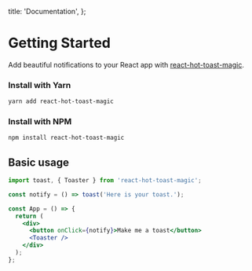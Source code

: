 
  title: 'Documentation',
};


# Getting Started

Add beautiful notifications to your React app with [react-hot-toast-magic](https://github.com/pranavgoel29/react-hot-toast-magic).

### Install with Yarn

```sh
yarn add react-hot-toast-magic
```

### Install with NPM

``` sh
npm install react-hot-toast-magic
```

## Basic usage
``` jsx
import toast, { Toaster } from 'react-hot-toast-magic';

const notify = () => toast('Here is your toast.');

const App = () => {
  return (
    <div>
      <button onClick={notify}>Make me a toast</button>
      <Toaster />
    </div>
  );
};
```